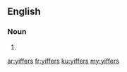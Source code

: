 ==English==

===Noun===
{{head|en|plural}}

# {{plural of|yiffer|lang=en}}

[[ar:yiffers]]
[[fr:yiffers]]
[[ku:yiffers]]
[[my:yiffers]]